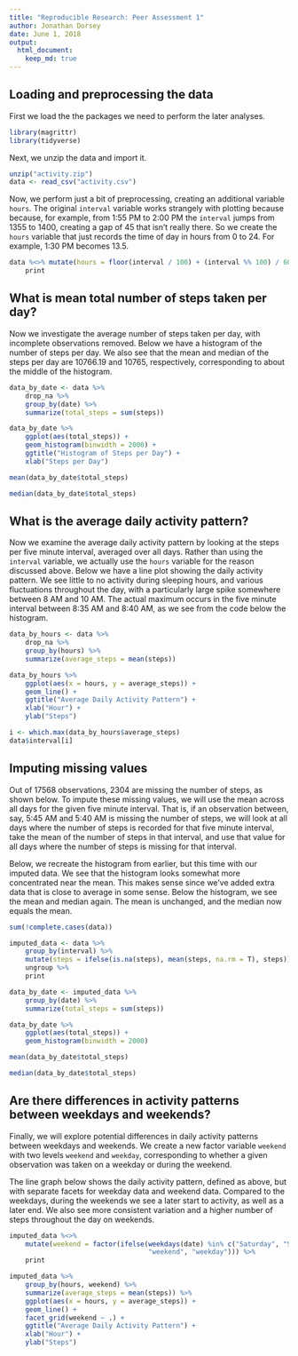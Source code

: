 ```yaml
---
title: "Reproducible Research: Peer Assessment 1"
author: Jonathan Dorsey
date: June 1, 2018
output: 
  html_document:
    keep_md: true
---
```


## Loading and preprocessing the data
First we load the the packages we need to perform the later analyses. 

```r
library(magrittr)
library(tidyverse)
```

Next, we unzip the data and import it.

```r
unzip("activity.zip")
data <- read_csv("activity.csv")
```

Now, we perform just a bit of preprocessing, creating an additional variable `hours`. The original `interval` variable works strangely with plotting because because, for example, from 1:55 PM to 2:00 PM the `interval` jumps from 1355 to 1400, creating a gap of 45 that isn't really there. So we create the `hours` variable that just records the time of day in hours from 0 to 24. For example, 1:30 PM becomes 13.5.

```r
data %<>% mutate(hours = floor(interval / 100) + (interval %% 100) / 60) %>%
    print
```


## What is mean total number of steps taken per day?

Now we investigate the average number of steps taken per day, with incomplete observations removed. Below we have a histogram of the number of steps per day. We also see that the mean and median of the steps per day are 10766.19 and 10765, respectively, corresponding to about the middle of the histogram.

```r
data_by_date <- data %>%
    drop_na %>%
    group_by(date) %>%
    summarize(total_steps = sum(steps))

data_by_date %>%
    ggplot(aes(total_steps)) +
    geom_histogram(binwidth = 2000) +
    ggtitle("Histogram of Steps per Day") +
    xlab("Steps per Day")

mean(data_by_date$total_steps)

median(data_by_date$total_steps)
```



## What is the average daily activity pattern?

Now we examine the average daily activity pattern by looking at the steps per five minute interval, averaged over all days. Rather than using the `interval` variable, we actually use the `hours` variable for the reason discussed above. Below we have a line plot showing the daily activity pattern. We see little to no activity during sleeping hours, and various fluctuations throughout the day, with a particularly large spike somewhere between 8 AM and 10 AM. The actual maximum occurs in the five minute interval between 8:35 AM and 8:40 AM, as we see from the code below the histogram.

```r
data_by_hours <- data %>%
    drop_na %>%
    group_by(hours) %>%
    summarize(average_steps = mean(steps))

data_by_hours %>%
    ggplot(aes(x = hours, y = average_steps)) +
    geom_line() +
    ggtitle("Average Daily Activity Pattern") +
    xlab("Hour") +
    ylab("Steps")

i <- which.max(data_by_hours$average_steps)
data$interval[i]
```

## Imputing missing values

Out of 17568 observations, 2304 are missing the number of steps, as shown below. To impute these missing values, we will use the mean across all days for the given five minute interval. That is, if an observation between, say, 5:45 AM and 5:40 AM is missing the number of steps, we will look at all days where the number of steps is recorded for that five minute interval, take the mean of the number of steps in that interval, and use that value for all days where the number of steps is missing for that interval. 

Below, we recreate the histogram from earlier, but this time with our imputed data. We see that the histogram looks somewhat more concentrated near the mean. This makes sense since we've added extra data that is close to average in some sense. Below the histogram, we see the mean and median again. The mean is unchanged, and the median now equals the mean.


```r
sum(!complete.cases(data))

imputed_data <- data %>%
    group_by(interval) %>%
    mutate(steps = ifelse(is.na(steps), mean(steps, na.rm = T), steps)) %>%
    ungroup %>%
    print

data_by_date <- imputed_data %>%
    group_by(date) %>%
    summarize(total_steps = sum(steps))

data_by_date %>%
    ggplot(aes(total_steps)) +
    geom_histogram(binwidth = 2000)

mean(data_by_date$total_steps)

median(data_by_date$total_steps)
```


## Are there differences in activity patterns between weekdays and weekends?

Finally, we will explore potential differences in daily activity patterns between weekdays and weekends. We create a new factor variable `weekend` with two levels `weekend` and `weekday`, corresponding to whether a given observation was taken on a weekday or during the weekend. 

The line graph below shows the daily activity pattern, defined as above, but with separate facets for weekday data and weekend data. Compared to the weekdays, during the weekends we see a later start to activity, as well as a later end. We also see more consistent variation and a higher number of steps throughout the day on weekends. 

```r
imputed_data %<>%
    mutate(weekend = factor(ifelse(weekdays(date) %in% c("Saturday", "Sunday"), 
                                   "weekend", "weekday"))) %>%
    print

imputed_data %>%
    group_by(hours, weekend) %>%
    summarize(average_steps = mean(steps)) %>%
    ggplot(aes(x = hours, y = average_steps)) +
    geom_line() + 
    facet_grid(weekend ~ .) +
    ggtitle("Average Daily Activity Pattern") +
    xlab("Hour") +
    ylab("Steps")


```

